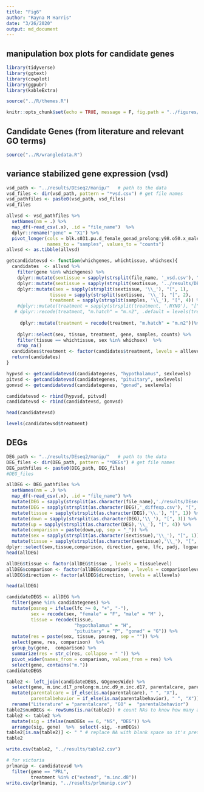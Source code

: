 ```yaml
---
title: "Fig6"
author: "Rayna M Harris"
date: "3/26/2020"
output: md_document
---
```


## manipulation box plots for candidate genes

```r
library(tidyverse)
library(ggtext)
library(cowplot)
library(ggpubr)
library(kableExtra)

source("../R/themes.R")

knitr::opts_chunk$set(echo = TRUE, message = F, fig.path = "../figures/")
```


## Candidate Genes (from literature and relevant GO terms) 

```r
source("../R/wrangledata.R")
```


## variance stabilized gene expression  (vsd)

```r
vsd_path <- "../results/DEseq2/manip/"   # path to the data
vsd_files <- dir(vsd_path, pattern = "*vsd.csv") # get file names
vsd_pathfiles <- paste0(vsd_path, vsd_files)
vsd_files

allvsd <- vsd_pathfiles %>%
  setNames(nm = .) %>% 
  map_df(~read_csv(.x), .id = "file_name")  %>% 
  dplyr::rename("gene" = "X1") %>% 
  pivot_longer(cols = blk.s031.pu.d_female_gonad_prolong:y98.o50.x_male_pituitary_inc.d3, 
               names_to = "samples", values_to = "counts") 
allvsd <- as.tibble(allvsd)

getcandidatevsd <- function(whichgenes, whichtissue, whichsex){
  candidates  <- allvsd %>%
    filter(gene %in% whichgenes) %>%
    dplyr::mutate(sextissue = sapply(strsplit(file_name, '_vsd.csv'), "[", 1)) %>%
    dplyr::mutate(sextissue = sapply(strsplit(sextissue, '../results/DEseq2/manip/'), "[", 2)) %>%
    dplyr::mutate(sex = sapply(strsplit(sextissue, '\\_'), "[", 1),
                tissue = sapply(strsplit(sextissue, '\\_'), "[", 2),
                treatment = sapply(strsplit(samples, '\\_'), "[", 4)) %>%
    #dplyr::mutate(treatment = sapply(strsplit(treatment, '.NYNO'), "[", 1))# %>%
   # dplyr::recode(treatment, "m.hatch" = "m.n2", .default = levels(treatment)) 
    
     dplyr::mutate(treatment = recode(treatment, "m.hatch" = "m.n2"))%>%
    
    dplyr::select(sex, tissue, treatment, gene, samples, counts) %>%
    filter(tissue == whichtissue, sex %in% whichsex)  %>%
    drop_na()
  candidates$treatment <- factor(candidates$treatment, levels = alllevels)
  return(candidates)
}

hypvsd <- getcandidatevsd(candidategenes, "hypothalamus", sexlevels)
pitvsd <- getcandidatevsd(candidategenes, "pituitary", sexlevels)
gonvsd <- getcandidatevsd(candidategenes, "gonad", sexlevels)

candidatevsd <- rbind(hypvsd, pitvsd)
candidatevsd <- rbind(candidatevsd, gonvsd)

head(candidatevsd)

levels(candidatevsd$treatment)
```


## DEGs

```r
DEG_path <- "../results/DEseq2/manip/"   # path to the data
DEG_files <- dir(DEG_path, pattern = "*DEGs") # get file names
DEG_pathfiles <- paste0(DEG_path, DEG_files)
#DEG_files

allDEG <- DEG_pathfiles %>%
  setNames(nm = .) %>% 
  map_df(~read_csv(.x), .id = "file_name") %>% 
  mutate(DEG = sapply(strsplit(as.character(file_name),'./results/DEseq2/manip/'), "[", 2))  %>% 
  mutate(DEG = sapply(strsplit(as.character(DEG),'_diffexp.csv'), "[", 1))  %>% 
  mutate(tissue = sapply(strsplit(as.character(DEG),'\\.'), "[", 1)) %>%
  mutate(down = sapply(strsplit(as.character(DEG),'\\_'), "[", 3)) %>%
  mutate(up = sapply(strsplit(as.character(DEG),'\\_'), "[", 4)) %>%
  mutate(comparison = paste(down,up, sep = "_")) %>%
  mutate(sex = sapply(strsplit(as.character(sextissue),'\\_'), "[", 1)) %>%
  mutate(tissue = sapply(strsplit(as.character(sextissue),'\\_'), "[", 2)) %>%
dplyr::select(sex,tissue,comparison, direction, gene, lfc, padj, logpadj) 
head(allDEG)

allDEG$tissue <- factor(allDEG$tissue , levels = tissuelevel)
allDEG$comparison <- factor(allDEG$comparison , levels = comparisonlevels)
allDEG$direction <- factor(allDEG$direction, levels = alllevels)

head(allDEG)

candidateDEGS <- allDEG %>%
  filter(gene %in% candidategenes) %>%
  mutate(posneg = ifelse(lfc >= 0, "+", "-"),
         sex = recode(sex, "female" = "F", "male" = "M" ),
         tissue = recode(tissue, 
                         "hypothalamus" = "H",
                         "pituitary" = "P", "gonad" = "G")) %>%
  mutate(res = paste(sex, tissue, posneg, sep = "")) %>%
  select(gene, res, comparison)  %>%
  group_by(gene,  comparison) %>%
  summarize(res = str_c(res, collapse = " ")) %>%
  pivot_wider(names_from = comparison, values_from = res) %>%
  select(gene, contains("m.")) 
candidateDEGS

table2 <- left_join(candidateDEGS, GOgenesWide) %>%
  select(gene, m.inc.d17_prolong:m.inc.d9_m.inc.d17, parentalcare, parentalbehavior, NCBI) %>%
  mutate(parentalcare = if_else(is.na(parentalcare), " ", "X"),
         parentalbehavior = if_else(is.na(parentalbehavior), " ", "X")) %>%
  rename("Literature" = "parentalcare", "GO" =  "parentalbehavior")
table2$numDEGs <- rowSums(is.na(table2)) # count NAs to know how many are NS
table2 <- table2 %>% 
  mutate(sig = ifelse(numDEGs == 6, "NS", "DEG")) %>% 
  arrange(sig, gene)  %>%  select(-sig, -numDEGs)
table2[is.na(table2)] <- " " # replace NA with blank space so it's pretty
table2
```



```r
write.csv(table2, "../results/table2.csv")

# for victoria
prlmanip <- candidatevsd %>%
  filter(gene == "PRL", 
         treatment %in% c("extend", "m.inc.d8"))
write.csv(prlmanip, "../results/prlmanip.csv")
```